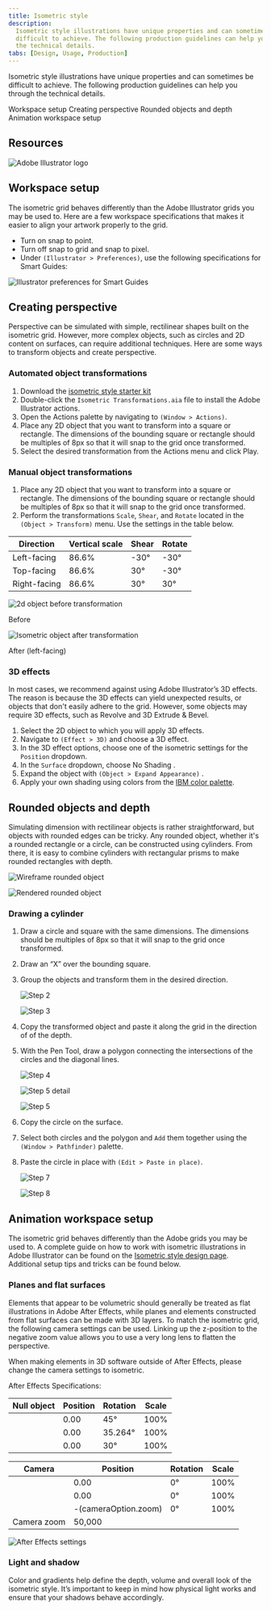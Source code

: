 ```yaml
---
title: Isometric style
description:
  Isometric style illustrations have unique properties and can sometimes be
  difficult to achieve. The following production guidelines can help you through
  the technical details.
tabs: [Design, Usage, Production]
---
```



<PageDescription>

Isometric style illustrations have unique properties and can sometimes be
difficult to achieve. The following production guidelines can help you through
the technical details.

</PageDescription>

<AnchorLinks>
  <AnchorLink>Workspace setup</AnchorLink>
  <AnchorLink>Creating perspective</AnchorLink>
  <AnchorLink>Rounded objects and depth</AnchorLink>
  <AnchorLink>Animation workspace setup</AnchorLink>
</AnchorLinks>

## Resources

<Row className="resource-card-group">

<Column colMd={4} colLg={4} noGutterSm>
    <ResourceCard
      subTitle="Isometric style starter kit"
      aspectRatio="2:1"
      href="https://github.com/carbon-design-system/carbon/raw/master/packages/pictograms/master/pictogram-master.ai"
      actionIcon="download"
      disabled
      >

![Adobe Illustrator logo](../../images/illustrator.png)

  </ResourceCard>
</Column>

</Row>

## Workspace setup

The isometric grid behaves differently than the Adobe Illustrator grids you may
be used to. Here are a few workspace specifications that makes it easier to
align your artwork properly to the grid.

- Turn on snap to point.
- Turn off snap to grid and snap to pixel.
- Under `(Illustrator > Preferences)`, use the following specifications for
  Smart Guides:

<Row className={mockGallery}>

<Column colMd={8} colLg={8}>

![Illustrator preferences for Smart Guides](/images/WorkspaceSetup.png)

</Column>

</Row>

## Creating perspective

Perspective can be simulated with simple, rectilinear shapes built on the
isometric grid. However, more complex objects, such as circles and 2D content on
surfaces, can require additional techniques. Here are some ways to transform
objects and create perspective.

### Automated object transformations

1. Download the [isometric style starter kit]()
2. Double-click the `Isometric Transformations.aia` file to install the Adobe
   Illustrator actions.
3. Open the Actions palette by navigating to `(Window > Actions)`.
4. Place any 2D object that you want to transform into a square or rectangle.
   The dimensions of the bounding square or rectangle should be multiples of 8px
   so that it will snap to the grid once transformed.
5. Select the desired transformation from the Actions menu and click Play.

### Manual object transformations

1. Place any 2D object that you want to transform into a square or rectangle.
   The dimensions of the bounding square or rectangle should be multiples of 8px
   so that it will snap to the grid once transformed.
2. Perform the transformations `Scale`, `Shear`, and `Rotate` located in the
   `(Object > Transform)` menu. Use the settings in the table below.

| Direction    | Vertical scale | Shear | Rotate |
| ------------ | -------------- | ----- | ------ |
| Left-facing  | 86.6%          | -30°  | -30°   |
| Top-facing   | 86.6%          | 30°   | -30°   |
| Right-facing | 86.6%          | 30°   | 30°    |

<Row className={mockGallery}>

<Column colMd={4} colLg={4}>

![2d object before transformation](/images/Perspective1.svg)

<Caption>Before</Caption>

</Column>

<Column colMd={4} colLg={4}>

![Isometric object after transformation](/images/Perspective2.svg)

<Caption>After (left-facing)</Caption>

</Column>

</Row>

### 3D effects

In most cases, we recommend against using Adobe Illustrator’s 3D effects. The
reason is because the 3D effects can yield unexpected results, or objects that
don't easily adhere to the grid. However, some objects may require 3D effects,
such as Revolve and 3D Extrude & Bevel.

1. Select the 2D object to which you will apply 3D effects.
2. Navigate to `(Effect > 3D)` and choose a 3D effect.
3. In the 3D effect options, choose one of the isometric settings for the
   `Position` dropdown.
4. In the `Surface` dropdown, choose No Shading .
5. Expand the object with `(Object > Expand Appearance)` .
6. Apply your own shading using colors from the [IBM color palette](/color).

## Rounded objects and depth

Simulating dimension with rectilinear objects is rather straightforward, but
objects with rounded edges can be tricky. Any rounded object, whether it's a
rounded rectangle or a circle, can be constructed using cylinders. From there,
it is easy to combine cylinders with rectangular prisms to make rounded
rectangles with depth.

<Row className={mockGallery}>

<Column colMd={4} colLg={4}>

![Wireframe rounded object](/images/RoundedObjects1.svg)

</Column>

<Column colMd={4} colLg={4}>

![Rendered rounded object](/images/RoundedObjects2.svg)

</Column>

</Row>

### Drawing a cylinder

1. Draw a circle and square with the same dimensions. The dimensions should be
   multiples of 8px so that it will snap to the grid once transformed.
2. Draw an “X” over the bounding square.
3. Group the objects and transform them in the desired direction.

   <Row className={mockGallery}>

   <Column colMd={4} colLg={4}>

   ![Step 2](/images/Step3_1.svg)

   </Column>

   <Column colMd={4} colLg={4}>

   ![Step 3](/images/Step3_2.svg)

   </Column>

   </Row>

4. Copy the transformed object and paste it along the grid in the direction of
   of the depth.
5. With the Pen Tool, draw a polygon connecting the intersections of the circles
   and the diagonal lines.

   <Row className={mockGallery}>

   <Column colMd={4} colLg={4}>

   ![Step 4](/images/Step5_1.svg)

   </Column>

   <Column colMd={4} colLg={4}>

   ![Step 5 detail](/images/Step5_2.svg)

   </Column>

   <Column colMd={4} colLg={4}>

   ![Step 5](/images/Step5_3.svg)

   </Column>

   </Row>

6. Copy the circle on the surface.
7. Select both circles and the polygon and `Add` them together using the
   `(Window > Pathfinder)` palette.
8. Paste the circle in place with `(Edit > Paste in place)`.

   <Row className={mockGallery}>

   <Column colMd={4} colLg={4}>

   ![Step 7](/images/Step8_1.svg)

   </Column>

   <Column colMd={4} colLg={4}>

   ![Step 8](/images/Step8_2.svg)

   </Column>

   </Row>

## Animation workspace setup

The isometric grid behaves differently than the Adobe grids you may be used to.
A complete guide on how to work with isometric illustrations in Adobe
Illustrator can be found on the
[Isometric style design page](/illustration/isometric-style/design/). Additional
setup tips and tricks can be found below.

### Planes and flat surfaces

Elements that appear to be volumetric should generally be treated as flat
illustrations in Adobe After Effects, while planes and elements constructed from
flat surfaces can be made with 3D layers. To match the isometric grid, the
following camera settings can be used. Linking up the z-position to the negative
zoom value allows you to use a very long lens to flatten the perspective.

When making elements in 3D software outside of After Effects, please change the
camera settings to isometric.

After Effects Specifications:

| Null object | Position | Rotation | Scale |
| ----------- | -------- | -------- | ----- |
|             | 0.00     | 45°      | 100%  |
|             | 0.00     | 35.264°  | 100%  |
|             | 0.00     | 30°      | 100%  |

<div className="top-margin-3rem">

| Camera      | Position             | Rotation | Scale |
| ----------- | -------------------- | -------- | ----- |
|             | 0.00                 | 0°       | 100%  |
|             | 0.00                 | 0°       | 100%  |
|             | -(cameraOption.zoom) | 0°       | 100%  |
| Camera zoom | 50,000               |          |       |

</div>

<div className="top-margin-3rem">

![After Effects settings](/images/After_Effects_settings.png)

</div>

### Light and shadow

Color and gradients help define the depth, volume and overall look of the
isometric style. It’s important to keep in mind how physical light works and
ensure that your shadows behave accordingly.
